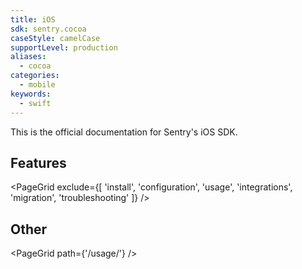 ```yaml
---
title: iOS
sdk: sentry.cocoa
caseStyle: camelCase
supportLevel: production
aliases:
  - cocoa
categories:
  - mobile
keywords:
  - swift
---
```


This is the official documentation for Sentry's iOS SDK.

## Features

<PageGrid exclude={[
  'install',
  'configuration',
  'usage',
  'integrations',
  'migration',
  'troubleshooting'
]} />

## Other

<PageGrid path={'/usage/'} />
